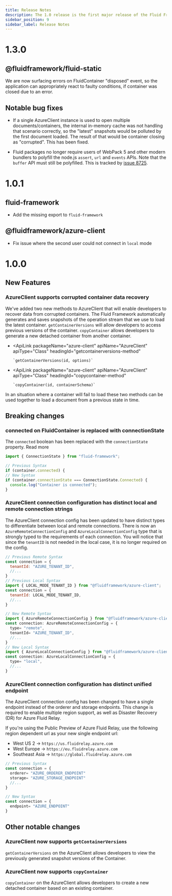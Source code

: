 ```yaml
---
title: Release Notes
description: The 1.0 release is the first major release of the Fluid Framework.
sidebar_position: 9
sidebar_label: Release Notes
---
```



# 1.3.0

## @fluidframework/fluid-static

We are now surfacing errors on FluidContainer "disposed" event, so the application can appropriately react to faulty conditions, if container was closed due to an error.

## Notable bug fixes

-   If a single AzureClient instance is used to open multiple documents/containers, the internal in-memory cache was not handling that scenario correctly, so the "latest" snapshots would be polluted by the first document loaded. The result of that would be container closing as "corrupted". This has been fixed.

-   Fluid packages no longer require users of WebPack 5 and other modern bundlers to polyfill the node.js `assert`, `url` and `events` APIs. Note that the `buffer` API must still be polyfilled. This is tracked by [issue 8725](https://github.com/microsoft/FluidFramework/issues/8725).

# 1.0.1

## fluid-framework

-   Add the missing <ApiLink packageName="container-loader" apiName="ConnectionState" apiType="Enum" /> export to `fluid-framework`

## @fluidframework/azure-client

-   Fix <ApiLink packageName="azure-client" apiName="AzureClient" apiType="Class" /> issue where the second user could not connect in `local` mode

# 1.0.0

## New Features

### AzureClient supports corrupted container data recovery

We've added two new methods to AzureClient that will enable developers to recover data from corrupted containers. The Fluid Framework automatically generates and saves snapshots of the operation stream that we use to load the latest container. `getContainerVersions` will allow developers to access previous versions of the container. `copyContainer` allows developers to generate a new detached container from another container.

-   <ApiLink
    	packageName="azure-client"
    	apiName="AzureClient"
    	apiType="Class"
    	headingId="getcontainerversions-method"
    >
    	`getContainerVersions(id, options)`
    </ApiLink>
-   <ApiLink
    	packageName="azure-client"
    	apiName="AzureClient"
    	apiType="Class"
    	headingId="copycontainer-method"
    >
    	`copyContainer(id, containerSchema)`
    </ApiLink>

In an situation where a container will fail to load these two methods can be used together to load a document from a previous state in time.

## Breaking changes

### connected on FluidContainer is replaced with connectionState

The `connected` boolean has been replaced with the `connectionState` property. Read more

```js
import { ConnectionState } from "fluid-framework";

// Previous Syntax
if (container.connected) {
// New Syntax
if (container.connectionState === ConnectionState.Connected) {
  console.log("Container is connected");
}
```

### AzureClient connection configuration has distinct local and remote connection strings

The AzureClient connection config has been updated to have distinct types to differentiate between local and remote connections. There is now an `AzureRemoteConnectionConfig` and `AzureLocalConnectionConfig` type that is strongly typed to the requirements of each connection. You will notice that since the `tenantID` is not needed in the local case, it is no longer required on the config.

```js
// Previous Remote Syntax
const connection = {
  tenantId: "AZURE_TENANT_ID",
  //...
}
// Previous Local Syntax
import { LOCAL_MODE_TENANT_ID } from "@fluidframework/azure-client";
const connection = {
  tenantId: LOCAL_MODE_TENANT_ID,
  //...
}
```

```js
// New Remote Syntax
import { AzureRemoteConnectionConfig } from "@fluidframework/azure-client";
const connection: AzureRemoteConnectionConfig = {
  type= "remote",
  tenantId= "AZURE_TENANT_ID",
  //...
}
// New Local Syntax
import { AzureLocalConnectionConfig } from "@fluidframework/azure-client";
const connection: AzureLocalConnectionConfig = {
  type= "local",
  //...
}
```

### AzureClient connection configuration has distinct unified endpoint

The AzureClient connection config has been changed to have a single endpoint instead of the orderer and storage endpoints. This change is required to enable multiple region support, as well as Disaster Recovery (DR) for Azure Fluid Relay.

If you're using the Public Preview of Azure Fluid Relay, use the following region dependent url as your new single endpoint url:

-   West US 2 -> `https://us.fluidrelay.azure.com`
-   West Europe -> `https://eu.fluidrelay.azure.com`
-   Southeast Asia -> `https://global.fluidrelay.azure.com`

```js
// Previous Syntax
const connection = {
  orderer= "AZURE_ORDERER_ENDPOINT"
  storage= "AZURE_STORAGE_ENDPOINT"
  //...
}
```

```js
// New Syntax
const connection = {
  endpoint= "AZURE_ENDPOINT"
}
```

## Other notable changes

### AzureClient now supports `getContainerVersions`

`getContainerVersions` on the AzureClient allows developers to view the previously generated snapshot versions of the Container.

### AzureClient now supports `copyContainer`

`copyContainer` on the AzureClient allows developers to create a new detached container based on an existing container.
